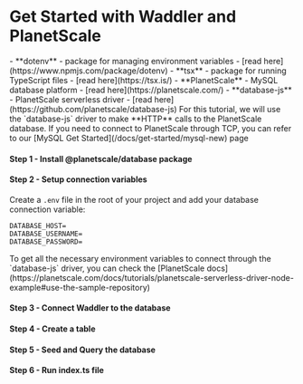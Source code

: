 
<Breadcrumbs/>

# Get Started with Waddler and PlanetScale

<Prerequisites>  
  - **dotenv** - package for managing environment variables - [read here](https://www.npmjs.com/package/dotenv)
  - **tsx** - package for running TypeScript files - [read here](https://tsx.is/)
  - **PlanetScale** - MySQL database platform - [read here](https://planetscale.com/)
  - **database-js** - PlanetScale serverless driver - [read here](https://github.com/planetscale/database-js)
</Prerequisites>

<Callout title='important' type='warning'>
For this tutorial, we will use the `database-js` driver to make **HTTP** calls to the PlanetScale database. If you need to
connect to PlanetScale through TCP, you can refer to our [MySQL Get Started](/docs/get-started/mysql-new) page
</Callout>

<FileStructure/>

#### Step 1 - Install **@planetscale/database** package

<InstallPackages lib='@planetscale/database'/>

#### Step 2 - Setup connection variables

Create a `.env` file in the root of your project and add your database connection variable:

```plaintext copy
DATABASE_HOST=
DATABASE_USERNAME=
DATABASE_PASSWORD=
```

<Callout title='tips'>
To get all the necessary environment variables to connect through the `database-js` driver, you can check the [PlanetScale docs](https://planetscale.com/docs/tutorials/planetscale-serverless-driver-node-example#use-the-sample-repository)
</Callout>

#### Step 3 - Connect Waddler to the database

<ConnectPlanetScale/>

#### Step 4 - Create a table

<CreateTable/>

#### Step 5 - Seed and Query the database

<QueryDatabase dialect='planetscale-serverless' connection_string='process.env.PLANETSCALE_CONNECTION_STRING!' />

#### Step 6 - Run index.ts file

<RunFile/>